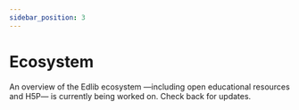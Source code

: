 ```yaml
---
sidebar_position: 3
---
```


# Ecosystem

An overview of the Edlib ecosystem &mdash;including open educational resources and H5P&mdash; is currently being worked on. Check back for updates.
